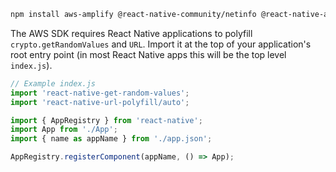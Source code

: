 ```bash
npm install aws-amplify @react-native-community/netinfo @react-native-async-storage/async-storage react-native-get-random-values react-native-url-polyfill
```

The AWS SDK requires React Native applications to polyfill `crypto.getRandomValues` and `URL`. Import it at the top of your application's root entry point (in most React Native apps this will be the top level `index.js`).

```js
// Example index.js
import 'react-native-get-random-values';
import 'react-native-url-polyfill/auto';

import { AppRegistry } from 'react-native';
import App from './App';
import { name as appName } from './app.json';

AppRegistry.registerComponent(appName, () => App);
```